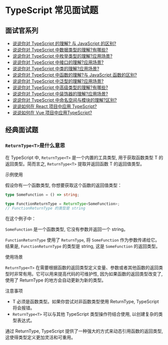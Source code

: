 # TypeScript 常见面试题

## 面试官系列

- [说说你对 TypeScript 的理解? 与 JavaScript 的区别?](/interview/typescript/t_javascript)
- [说说你对 TypeScript 中数据类型的理解?有哪些?](/interview/typescript/data_type)
- [说说你对 TypeScript 中枚举类型的理解?应用场景?](/interview/typescript/enum)
- [说说你对 TypeScript 中接口的理解?应用场景?](/interview/typescript/interface)
- [说说你对 TypeScript 中类的理解?应用场景?](/interview/typescript/class)
- [说说你对 TypeScript 中函数的理解?与 JavaScript 函数的区别?](/interview/typescript/function)
- [说说你对 TypeScript 中泛型的理解?应用场景?](/interview/typescript/generic)
- [说说你对 TypeScript 中高级类型的理解?有哪些?](/interview/typescript/high_type)
- [说说你对 TypeScript 中装饰器的理解?应用场景?](/interview/typescript/decorator)
- [说说你对 TypeScript 中命名空间与模块的理解?区别?](/interview/typescript/namespace_module)
- [说说如何在 React 项目中应用 TypeScript?](/interview/typescript/t_react)
- [说说如何在 Vue 项目中应用TypeScript?](/interview/typescript/t_vue)

## 经典面试题

### `ReturnType<T>`是什么意思

在 TypeScript 中, `ReturnType<T>` 是一个内置的工具类型, 用于获取函数类型 T 的返回类型。简而言之, `ReturnType<T>` 提取并返回函数 T 的返回值类型。

示例使用

假设你有一个函数类型, 你想要获取这个函数的返回值类型：

```ts showLineNumbers copy
type SomeFunction = () => string;

type FunctionReturnType = ReturnType<SomeFunction>;
// FunctionReturnType 的类型是 string
```

在这个例子中：

`SomeFunction` 是一个函数类型, 它没有参数并返回一个 string。

`FunctionReturnType` 使用了 `ReturnType`, 将 `SomeFunction` 作为参数传递给它。结果是, `FunctionReturnType` 的类型是 string, 这是 `SomeFunction` 的返回类型。

使用场景

`ReturnType<T>` 在需要根据函数的返回类型定义变量、参数或者其他函数的返回类型时非常有用。它可以用来提高代码的可维护性, 因为如果函数的返回类型改变了, 使用了 ReturnType 的地方会自动更新为新的类型。

注意事项

- T 必须是函数类型。如果你尝试对非函数类型使用 ReturnType, TypeScript 将会报错。
- `ReturnType<T>` 可以与其他 TypeScript 类型操作符结合使用, 以创建复杂的类型表达式。

通过 ReturnType, TypeScript 提供了一种强大的方式来动态引用函数的返回类型, 这使得类型定义更加灵活和可重用。
